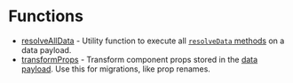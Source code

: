 # Functions

- [resolveAllData](functions/resolve-all-data) - Utility function to execute all [`resolveData` methods](/docs/api-reference/configuration/component-config#resolvedatadata-params) on a data payload.
- [transformProps](functions/transform-props) - Transform component props stored in the [data payload](/docs/api-reference/data). Use this for migrations, like prop renames.
